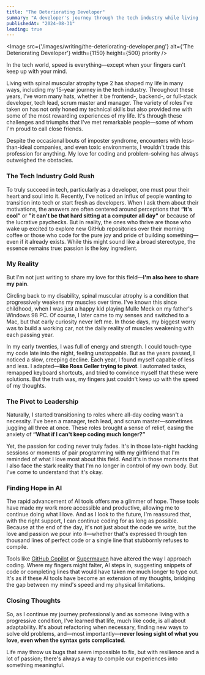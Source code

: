 ```yaml
---
title: "The Deteriorating Developer"
summary: "A developer's journey through the tech industry while living with spinal muscular atrophy type 2, highlighting the passion for coding and the challenges posed by a progressive condition."
publishedAt: "2024-08-31"
leading: true
---
```


<Image src={'/images/writing/the-deteriorating-developer.png'} alt={'The Deteriorating Developer'} width={1150} height={500} priority />

In the tech world, speed is everything—except when your fingers can't keep up with your mind.

Living with spinal muscular atrophy type 2 has shaped my life in many ways, including my 15-year journey in the tech industry. Throughout these years, I've worn many hats, whether it be frontend-, backend-, or full-stack developer, tech lead, scrum master and manager. The variety of roles I've taken on has not only honed my technical skills but also provided me with some of the most rewarding experiences of my life. It's through these challenges and triumphs that I've met remarkable people—some of whom I'm proud to call close friends. 

Despite the occasional bouts of imposter syndrome, encounters with less-than-ideal companies, and even toxic environments, I wouldn't trade this profession for anything. My love for coding and problem-solving has always outweighed the obstacles.

### The Tech Industry Gold Rush

To truly succeed in tech, particularly as a developer, one must pour their heart and soul into it. Recently, I've noticed an influx of people wanting to transition into tech or start fresh as developers. When I ask them about their motivations, the answers are often centered around perceptions that __“it's cool”__ or __"it can't be that hard sitting at a computer all day"__ or because of the lucrative paychecks. But in reality, the ones who thrive are those who wake up excited to explore new GitHub repositories over their morning coffee or those who code for the pure joy and pride of building something—even if it already exists. While this might sound like a broad stereotype, the essence remains true: passion is the key ingredient.

### My Reality

But I'm not just writing to share my love for this field—__I'm also here to share my pain__.

Circling back to my disability, spinal muscular atrophy is a condition that progressively weakens my muscles over time. I've known this since childhood, when I was just a happy kid playing Mulle Meck on my father's Windows 98 PC. Of course, I later came to my senses and switched to a Mac, but that early curiosity never left me. In those days, my biggest worry was to build a working car, not the daily reality of muscles weakening with each passing year.

In my early twenties, I was full of energy and strength. I could touch-type my code late into the night, feeling unstoppable. But as the years passed, I noticed a slow, creeping decline. Each year, I found myself capable of less and less. I adapted—__like Ross Geller trying to pivot__. I automated tasks, remapped keyboard shortcuts, and tried to convince myself that these were solutions. But the truth was, my fingers just couldn't keep up with the speed of my thoughts. 

### The Pivot to Leadership

Naturally, I started transitioning to roles where all-day coding wasn't a necessity. I've been a manager, tech lead, and scrum master—sometimes juggling all three at once. These roles brought a sense of relief, easing the anxiety of __“What if I can't keep coding much longer?”__

Yet, the passion for coding never truly fades. It's in those late-night hacking sessions or moments of pair programming with my girlfriend that I'm reminded of what I love most about this field. And it's in those moments that I also face the stark reality that I'm no longer in control of my own body. But I've come to understand that it's okay. 


### Finding Hope in AI

The rapid advancement of AI tools offers me a glimmer of hope. These tools have made my work more accessible and productive, allowing me to continue doing what I love. And as I look to the future, I'm reassured that, with the right support, I can continue coding for as long as possible. Because at the end of the day, it's not just about the code we write, but the love and passion we pour into it—whether that's expressed through ten thousand lines of perfect code or a single line that stubbornly refuses to compile.

Tools like [GitHub Copilot](https://github.com/features/copilot) or [Supermaven](https://supermaven.com/) have altered the way I approach coding. Where my fingers might falter, AI steps in, suggesting snippets of code or completing lines that would have taken me much longer to type out. It's as if these AI tools have become an extension of my thoughts, bridging the gap between my mind's speed and my physical limitations.

### Closing Thoughts

So, as I continue my journey professionally and as someone living with a progressive condition, I've learned that life, much like code, is all about adaptability. It's about refactoring when necessary, finding new ways to solve old problems, and—most importantly—__never losing sight of what you love, even when the syntax gets complicated__.

Life may throw us bugs that seem impossible to fix, but with resilience and a lot of passion; there's always a way to compile our experiences into something meaningful.
